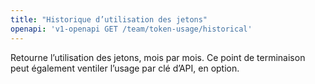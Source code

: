 ```yaml
---
title: "Historique d’utilisation des jetons"
openapi: 'v1-openapi GET /team/token-usage/historical'
---
```


Retourne l’utilisation des jetons, mois par mois. Ce point de terminaison peut également ventiler l’usage par clé d’API, en option.